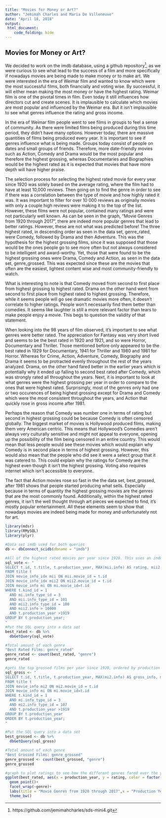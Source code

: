 ```yaml
---
title: "Movies for Money or Art?"
author: "Jemimah Charles and Maria De Villeneuve"
date: "April 18, 2018"
output: 
 html_document:
    code_folding: hide
---
```

## Movies for Money or Art?

We decided to work on the imdb database, using a github repository[^1], as we were curious to see what lead to the success of a film and more specifically if nowadays movies are being made to make money or to make art. We were interested in the era of Weimar film and wanted to know which were the most successful films, both financially and voting wise. By successful, it will either mean making the most money or have the highest rating. Weimar film is one of the pivotal times in film. Even today it still influences how directors cut and create scenes. It is implausible to calculate which movies are most popular and influenced by the Weimar era. But it isn’t implausible to see what genres influence the rating and gross income. 

In the era of Weimar film people went to see films in groups to feel a sense of community. As there were limited films being produced during this time period, they didn’t have many options. However today, there are massive quantities of films being produced every year. It is important to see if genres influence what is being made. Groups today consist of people on dates and small groups of friends. Therefore, more date-friendly movies such as Action, Comedy and Drama would be the most popular and therefore the highest grossing, whereas Documentaries and Biographies would be the highest rated as it is expected that movies that have more depth will have higher praise. 

The selection process for selecting the highest rated movie for every year since 1920  was solely based on the average rating, where the film had to have at least 10,000 reviews. Then going on to find the genre in order to see if there was a correlation between the type of movie and how highly rated it was. It was important to filter for over 10 000 reviews as originally movies with only a couple high reviews were making it to the top of the list. However, these films were not popular, contained many ratings and were not particularly well known. As can be seen in the graph, “Movie Genres from 1920 through 2017”, there are indeed more popular genres that lead to better ratings. However, these are not what was predicted before! The three highest rated, in descending order as seen in the data set, genre_rated, were Comedy, followed by Drama and then Adventure. This was the hypothesis for the highest grossing films, since it was supposed that those would be the ones people go to see more often but not always considered to be intelligent and award-worthy. Yet, those that were found to be the highest grossing ones were Drama, Comedy and Action, as seen in the data set, genre_grossed. This was expected since these are the movies that often are the easiest, lightest content wise and most community-friendly to watch. 

What is interesting to note is that Comedy moved from second to first place from highest grossing to highest rated. Drama on the other hand went from second to first place from highest rated to highest grossing. Therefore, while it seems people will go see dramatic movies more often, it doesn’t correlate to higher ratings. People won’t necessarily find them better than comedies. It seems like laughter is still a more relevant factor than tears to make people enjoy a movie. This begs to question the validity of that statement. 

When looking into the 98 years of film observed, it’s important to see what genres were better rated. The appreciation for Fantasy was very short lived and seems to be the best rated in 1920 and 1921, and so were Horror, Documentary and Thriller. Those mentioned before only appeared to be the best rated in 1929 for Documentary, 1941 for Thriller and 1980 and 1981 for Horror. Whereas for Crime, Action, Adventure, Comedy, Biography and Drama it seems to be protracted evenly throughout the rest of the years analyzed. Drama, on the other hand fared better in the earlier years which is potentially why it ended up falling to second best rated after Comedy, which was strongly rated all throughout the years. Next, it is important to look at what genres were the highest grossing per year in order to compare to the ones that were highest rated. Surprisingly, most of the genres only had one or two occurences of being highest grossing except for Drama and Comedy which were the most consistent throughout the years, and Action that quickly rose in gross income after 1981. 

Perhaps the reason that Comedy was number one in terms of rating but second in highest grossing could be because Comedy is often censored globally. The biggest market of movies is Hollywood produced films, making them very American centric. This means that Hollywood’s Comedies aren’t always very culturally sensitive and might not appeal to everyone, opening up the possibility of the film being censored in an entire country. This would mean that less people would see these movies which would explain why Comedy is in second place in terms of highest grossing. However, this would also mean that the people who did see it were a select group that it was catered to. This could explain why the ratings for Comedy are the highest even though it isn’t the highest grossing. Voting also requires internet which isn’t accessible to everyone.

The fact that Action movies rose so fast in the the data set, best_grossed, after 1981 shows that people started producing what sells. Especially because in terms of quantity the highest grossing movies are the genres that are the most commonly found. Additionally, within the highest rated genres, it isn’t the well thought through art pieces we expected to find, it’s mostly popular entertainment. All these elements seem to show that nowadays movies are indeed being made for money and unfortunately not for art. 

```r
library(mdsr)
library(RMySQL)
library(plyr)

#Data set imdb used for both queries
db <- dbConnect_scidb(dbname = "imdb")

#All of the highest rated movies per year since 1920. This uses an index to find the votes and genre of films. It also makes sure the films have above a certain amount of votes. 
sql_vote <- "
SELECT t.id, t.title, t.production_year, MAX(mii.info) AS rating, mii2.info AS votes, mi.info AS genre
FROM title t
JOIN movie_info_idx mii ON mii.movie_id = t.id
JOIN movie_info_idx mii2 ON mii2.movie_id = t.id
JOIN movie_info mi ON mi.movie_id=t.id
WHERE t.kind_id = 1
  AND mi.info_type_id = 3
  AND mii.info_type_id = 101
  AND mii2.info_type_id = 100
  AND mii2.info > 10000
  AND t.production_year >1919
GROUP BY t.production_year;
"
#Put the SQL query into a data set
best_rated <- db %>%
  dbGetQuery(sql_vote)

#Total amount of each genre
"Best Rated Films: genre_rated"
genre_rated <- count(best_rated, "genre")
genre_rated

#gets the top grossed films per year since 1920, ordered by production year. This uses an index to find the gross income and genre
sql_gross <- "
SELECT t.id, t.title, t.production_year, MAX(mi2.info) AS gross_info, mi.info AS genre
FROM title t
JOIN movie_info mi2 ON mi2.movie_id = t.id
JOIN movie_info mi ON mi.movie_id=t.id
WHERE t.kind_id = 1
  AND mi.info_type_id = 3
  AND mi2.info_type_id = 107
  AND t.production_year >1919
GROUP BY t.production_year
ORDER BY t.production_year;
"

#Put the SQL query into a data set
best_grossed <- db %>%
  dbGetQuery(sql_gross)

#Total amount of each genre
"Best Grossed Films: genre_grossed"
genre_grossed <- count(best_grossed, "genre")
genre_grossed

#graph to plot ratings to see how the different genres fared over the years
ggplot(best_rated, aes(x = production_year, y = rating, color = factor(genre))) +
  geom_point()+
  facet_wrap(~genre)+
  labs(title = "Movie Genres from 1920 through 2017",x = "Production Year (1920-2017)", y = "Rating (1-10)", color = "Genre") +
  theme_bw()
```

[^1]: https://github.com/jemimahcharles/sds-mini4.git
